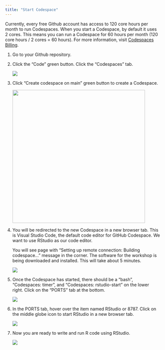 ```yaml
---
title: "Start Codespace"
---
```


Currently, every free Github account has access to 120 core hours per month to run Codespaces. When you start a Codespace, by default it uses 2 cores. This means you can run a Codespace for 60 hours per month (120 core hours / 2 cores = 60 hours). For more information, visit [Codespaces Billing](https://docs.github.com/en/billing/managing-billing-for-your-products/managing-billing-for-github-codespaces/about-billing-for-github-codespaces).

1.  Go to your Github repository.

2.  Click the "Code" green button. Click the "Codespaces" tab.

    ![](images/coding-after-workshop/code-button.png)

3.  Click "Create codespace on main" green button to create a Codespace.

    ![](images/coding-after-workshop/create-codespace-main.png){width="430"}

4.  You will be redirected to the new Codespace in a new browser tab. This is Visual Studio Code, the default code editor for GitHub Codespace. We want to use RStudio as our code editor.

    You will see page with "Setting up remote connection: Building codespace..." message in the corner. The software for the workshop is being downloaded and installed. This will take about 5 minutes.

    ![](images/setup/building-codespace.png)

5.  Once the Codespace has started, there should be a "bash", "Codespaces: timer", and "Codespaces: rstudio-start" on the lower right. Click on the "PORTS" tab at the bottom.

    ![](images/setup/finish-building.png)

6.  In the PORTS tab, hover over the item named RStudio or 8787. Click on the middle globe icon to start RStudio in a new browser tab.

    ![](images/setup/rstudio-port.png)

7.  Now you are ready to write and run R code using RStudio.

    ![](images/setup/rstudio.png)
